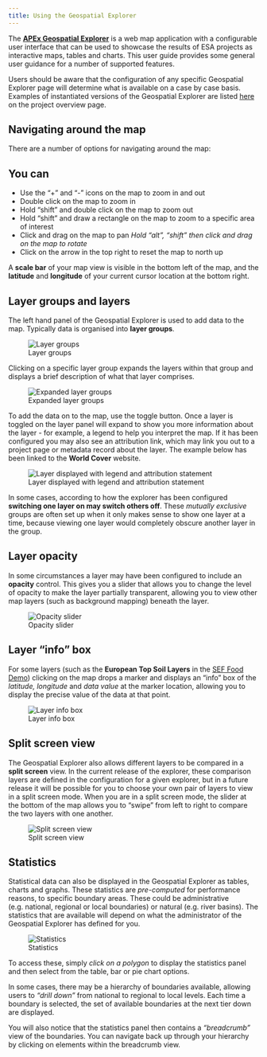 ```yaml
---
title: Using the Geospatial Explorer
---
```


The [**APEx Geospatial Explorer**](../../../instantiation/geospatial_explorer.md) is a web map application with a configurable
user interface that can be used to showcase the results of ESA projects as interactive maps, tables and charts.  This user
guide provides some general user guidance for a number of supported features.

:::{.callout-note}
Users should be aware that the configuration of any specific Geospatial Explorer page will determine
what is available on a case by case basis.  Examples of instantiated versions of the Geospatial Explorer are
listed [here](../../../instantiation/geospatial_explorer.md#examples) on the project overview page.
:::

## Navigating around the map

There are a number of options for navigating around the map:

:::{.callout-tip}

## You can

* Use the "+" and "-" icons on the map to zoom in and out
* Double click on the map to zoom in
* Hold "shift" and double click on the map to zoom out
* Hold "shift" and draw a rectangle on the map to zoom to a specific area
of interest
* Click and drag on the map to pan *Hold "alt", "shift" then click and drag on the map to rotate*
* Click on the arrow in the top right to reset the map to north up
:::

A **scale bar** of your map view is visible in the bottom left of the map, and the **latitude** and **longitude**
of your current cursor location at the bottom right.

## Layer groups and layers

The left hand panel of the Geospatial Explorer is used to add data to the map.  Typically data is organised into
**layer groups**.

![Layer groups](../images/groups.jpg)

Clicking on a specific layer group expands the layers within that group and displays a brief description of what
that layer comprises.

![Expanded layer groups](../images/expanded.jpg)

To add the data on to the map, use the toggle button. Once a layer is toggled on the layer panel will expand to
show you more information about the layer - for example, a legend to help you interpret the map.  If it has been
configured you may also see an attribution link, which may link you out to a project page or metadata record about
the layer.  The example below has been linked to the **World Cover** website.

![Layer displayed with legend and attribution statement](../images/toggled-on.jpg)

In some cases, according to how the explorer has been configured **switching one layer on may switch others off**.
These *mutually exclusive* groups are often set up when it only makes sense to show one layer at a time, because
viewing one layer would completely obscure another layer in the group.

## Layer opacity

In some circumstances a layer may have been configured to include an **opacity** control.  This gives you a slider
that allows you to change the level of opacity to make the layer partially transparent, allowing you to view other
map layers (such as background mapping) beneath the layer.

![Opacity slider](../images/opacity.jpg)

## Layer "info" box

For some layers (such as the **European Top Soil Layers** in the [SEF Food
Demo](https://explorer.sef-food.apex.esa.int/)) clicking on the map drops a marker and displays an "info" box of
the *latitude, longitude* and *data value* at the marker location, allowing you to display the precise value of
the data at that point.

![Layer info box](../images/infobox.jpg)

## Split screen view

The Geospatial Explorer also allows different layers to be compared in a **split screen** view.  In the current
release of the explorer, these comparison layers are defined in the configuration for a given explorer, but in
a future release it will be possible for you to choose your own pair of layers to view in a split screen mode.
When you are in a split screen mode, the slider at the bottom of the map allows you to "swipe" from left to right
to compare the two layers with one another.

![Split screen view](../images/splitscreen.jpg)

## Statistics

Statistical data can also be displayed in the Geospatial Explorer as tables, charts and graphs.  These statistics are
*pre-computed* for performance reasons, to specific boundary areas.  These could be administrative (e.g. national,
regional or local boundaries) or natural (e.g. river basins).  The statistics that are available will depend on
what the administrator of the Geospatial Explorer has defined for you.

![Statistics](../images/statistics.jpg)

To access these, simply *click on a polygon* to display the statistics panel and then select from the table,
bar or pie chart options.

In some cases, there may be a hierarchy of boundaries available, allowing users to *"drill down"* from national
to regional to local levels.  Each time a boundary is selected, the set of available boundaries at the next tier
down are displayed.

You will also notice that the statistics panel then contains a *"breadcrumb"* view of the boundaries.  You can
navigate back up through your hierarchy by clicking on elements within the breadcrumb view.
